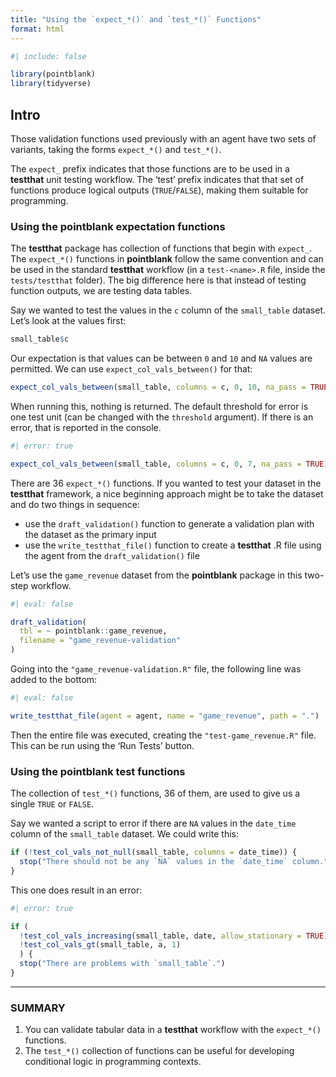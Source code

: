 ```yaml
---
title: "Using the `expect_*()` and `test_*()` Functions"
format: html
---
```


```r
#| include: false

library(pointblank)
library(tidyverse)
```

## Intro

Those validation functions used previously with an agent have two sets of variants, taking the forms `expect_*()` and `test_*()`.

The `expect_` prefix indicates that those functions are to be used in a **testthat** unit testing workflow. The 'test' prefix indicates that that set of functions produce logical outputs (`TRUE`/`FALSE`), making them suitable for programming.

### Using the **pointblank** expectation functions

The **testthat** package has collection of functions that begin with `expect_`. The `expect_*()` functions in **pointblank** follow the same convention and can be used in the standard **testthat** workflow (in a `test-<name>.R` file, inside the `tests/testthat` folder). The big difference here is that instead of testing function outputs, we are testing data tables.

Say we wanted to test the values in the `c` column of the `small_table` dataset. Let's look at the values first:

```r
small_table$c
```

Our expectation is that values can be between `0` and `10` and `NA` values are permitted. We can use `expect_col_vals_between()` for that:

```r
expect_col_vals_between(small_table, columns = c, 0, 10, na_pass = TRUE)
```

When running this, nothing is returned. The default threshold for error is one test unit (can be changed with the `threshold` argument). If there is an error, that is reported in the console.

```r
#| error: true

expect_col_vals_between(small_table, columns = c, 0, 7, na_pass = TRUE)
```

There are 36 `expect_*()` functions. If you wanted to test your dataset in the **testthat** framework, a nice beginning approach might be to take the dataset and do two things in sequence:

- use the `draft_validation()` function to generate a validation plan with the dataset as the primary input
- use the `write_testthat_file()` function to create a **testthat** .R file using the agent from the `draft_validation()` file

Let's use the `game_revenue` dataset from the **pointblank** package in this two-step workflow.

```r
#| eval: false

draft_validation(
  tbl = ~ pointblank::game_revenue,
  filename = "game_revenue-validation"
)
```

Going into the `"game_revenue-validation.R"` file, the following line was added to the bottom:

```r
#| eval: false

write_testthat_file(agent = agent, name = "game_revenue", path = ".")
```

Then the entire file was executed, creating the `"test-game_revenue.R"` file. This can be run using the 'Run Tests' button.

### Using the **pointblank** test functions

The collection of `test_*()` functions, 36 of them, are used to give us a single `TRUE` or `FALSE`.

Say we wanted a script to error if there are `NA` values in the `date_time` column of the `small_table` dataset. We could write this:

```r
if (!test_col_vals_not_null(small_table, columns = date_time)) {
  stop("There should not be any `NA` values in the `date_time` column.")
}
```

This one does result in an error:

```r
#| error: true

if (
  !test_col_vals_increasing(small_table, date, allow_stationary = TRUE) ||
  !test_col_vals_gt(small_table, a, 1)
  ) {
  stop("There are problems with `small_table`.")
}
```

------

### SUMMARY

1. You can validate tabular data in a **testthat** workflow with the `expect_*()` functions.
2. The `test_*()` collection of functions can be useful for developing conditional logic in programming contexts.
